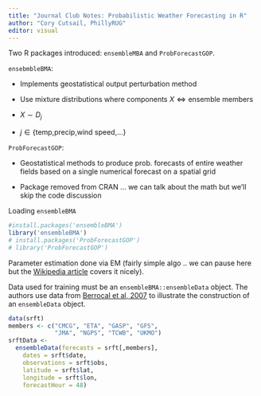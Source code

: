 ```yaml
---
title: "Journal Club Notes: Probabilistic Weather Forecasting in R"
author: "Cory Cutsail, PhillyRUG"
editor: visual
---
```


Two R packages introduced: `ensembleMBA` and `ProbForecastGOP`.

`ensebmbleBMA`:

-   Implements geostatistical output perturbation method

-   Use mixture distributions where components $X \iff \text{ensemble members}$

-   $X\sim D_j$

-   $j\in\{\text{temp,precip,wind speed,...}\}$

`ProbForecastGOP`:

-   Geostatistical methods to produce prob. forecasts of entire weather fields based on a single numerical forecast on a spatial grid

-   Package removed from CRAN ... we can talk about the math but we'll skip the code discussion

Loading `ensembleBMA`

```r
#install.packages('ensembleBMA')
library('ensembleBMA')
# install.packages('ProbForecastGOP')
# library('ProbForecastGOP')
```

Parameter estimation done via EM (fairly simple algo .. we can pause here but the [Wikipedia article](https://en.wikipedia.org/wiki/Expectation–maximization_algorithm) covers it nicely).

Data used for training must be an `ensembleBMA::ensembleData` object. The authors use data from [Berrocal et al, 2007](https://sites.stat.washington.edu/raftery/Research/PDF/Berrocal2007.pdf) to illustrate the construction of an `ensembleData` object.

```r
data(srft)
members <- c("CMCG", "ETA", "GASP", "GFS",
             "JMA", "NGPS", "TCWB", "UKMO")
srftData <-
  ensembleData(forecasts = srft[,members],
    dates = srft$date,
    observations = srft$obs,
    latitude = srft$lat,
    longitude = srft$lon,
    forecastHour = 48)
```

